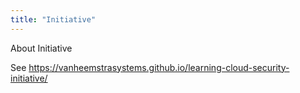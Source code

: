 ```yaml
---
title: "Initiative"
---
```


About Initiative

See <https://vanheemstrasystems.github.io/learning-cloud-security-initiative/>
